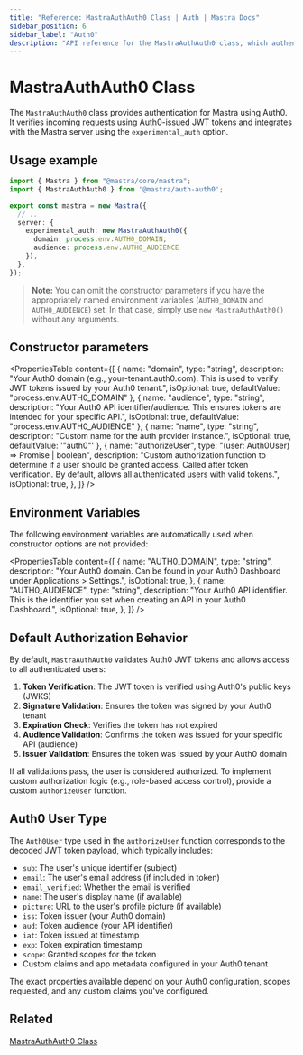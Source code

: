 ```yaml
---
title: "Reference: MastraAuthAuth0 Class | Auth | Mastra Docs"
sidebar_position: 6
sidebar_label: "Auth0"
description: "API reference for the MastraAuthAuth0 class, which authenticates Mastra applications using Auth0 authentication."
---
```


# MastraAuthAuth0 Class

The `MastraAuthAuth0` class provides authentication for Mastra using Auth0. It verifies incoming requests using Auth0-issued JWT tokens and integrates with the Mastra server using the `experimental_auth` option.

## Usage example

```typescript title="src/mastra/index.ts" showLineNumbers copy
import { Mastra } from "@mastra/core/mastra";
import { MastraAuthAuth0 } from '@mastra/auth-auth0';

export const mastra = new Mastra({
  // ..
  server: {
    experimental_auth: new MastraAuthAuth0({
      domain: process.env.AUTH0_DOMAIN,
      audience: process.env.AUTH0_AUDIENCE
    }),
  },
});
```

> **Note:** You can omit the constructor parameters if you have the appropriately named environment variables (`AUTH0_DOMAIN` and `AUTH0_AUDIENCE`) set. In that case, simply use `new MastraAuthAuth0()` without any arguments.

## Constructor parameters

<PropertiesTable
  content={[
    {
      name: "domain",
      type: "string",
      description: "Your Auth0 domain (e.g., your-tenant.auth0.com). This is used to verify JWT tokens issued by your Auth0 tenant.",
      isOptional: true,
      defaultValue: "process.env.AUTH0_DOMAIN"
    },
    {
      name: "audience",
      type: "string",
      description: "Your Auth0 API identifier/audience. This ensures tokens are intended for your specific API.",
      isOptional: true,
      defaultValue: "process.env.AUTH0_AUDIENCE"
    },
    {
      name: "name",
      type: "string",
      description: "Custom name for the auth provider instance.",
      isOptional: true,
      defaultValue: '"auth0"'
    },
    {
      name: "authorizeUser",
      type: "(user: Auth0User) => Promise<boolean> | boolean",
      description: "Custom authorization function to determine if a user should be granted access. Called after token verification. By default, allows all authenticated users with valid tokens.",
      isOptional: true,
    },
  ]}
/>

## Environment Variables

The following environment variables are automatically used when constructor options are not provided:

<PropertiesTable
  content={[
    {
      name: "AUTH0_DOMAIN",
      type: "string",
      description: "Your Auth0 domain. Can be found in your Auth0 Dashboard under Applications > Settings.",
      isOptional: true,
    },
    {
      name: "AUTH0_AUDIENCE",
      type: "string",
      description: "Your Auth0 API identifier. This is the identifier you set when creating an API in your Auth0 Dashboard.",
      isOptional: true,
    },
  ]}
/>

## Default Authorization Behavior

By default, `MastraAuthAuth0` validates Auth0 JWT tokens and allows access to all authenticated users:

1. **Token Verification**: The JWT token is verified using Auth0's public keys (JWKS)
2. **Signature Validation**: Ensures the token was signed by your Auth0 tenant
3. **Expiration Check**: Verifies the token has not expired
4. **Audience Validation**: Confirms the token was issued for your specific API (audience)
5. **Issuer Validation**: Ensures the token was issued by your Auth0 domain

If all validations pass, the user is considered authorized. To implement custom authorization logic (e.g., role-based access control), provide a custom `authorizeUser` function.

## Auth0 User Type

The `Auth0User` type used in the `authorizeUser` function corresponds to the decoded JWT token payload, which typically includes:

- `sub`: The user's unique identifier (subject)
- `email`: The user's email address (if included in token)
- `email_verified`: Whether the email is verified
- `name`: The user's display name (if available)
- `picture`: URL to the user's profile picture (if available)
- `iss`: Token issuer (your Auth0 domain)
- `aud`: Token audience (your API identifier)
- `iat`: Token issued at timestamp
- `exp`: Token expiration timestamp
- `scope`: Granted scopes for the token
- Custom claims and app metadata configured in your Auth0 tenant

The exact properties available depend on your Auth0 configuration, scopes requested, and any custom claims you've configured.

## Related

[MastraAuthAuth0 Class](/auth/auth0)

